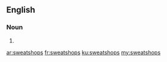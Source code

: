 {{also|sweat shops}}
==English==

===Noun===
{{head|en|noun plural form}}

# {{plural of|sweatshop|lang=en}}

[[ar:sweatshops]]
[[fr:sweatshops]]
[[ku:sweatshops]]
[[my:sweatshops]]